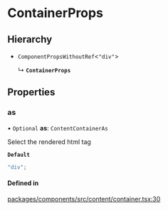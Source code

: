 # ContainerProps

## Hierarchy

- `ComponentPropsWithoutRef`\<`"div"`\>

  ↳ **`ContainerProps`**

## Properties

### as

• `Optional` **as**: `ContentContainerAs`

Select the rendered html tag

**`Default`**

```ts
"div";
```

#### Defined in

[packages/components/src/content/container.tsx:30](https://github.com/vtex/shoreline/blob/0b6f8d7fa/packages/components/src/content/container.tsx#L30)
